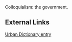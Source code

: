 
Colloquialism: the government.

==External Links==
[http://www.urbandictionary.com/define.php?term=gubmint Urban Dictionary entry]